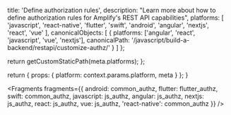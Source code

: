 
  title: 'Define authorization rules',
  description:
    "Learn more about how to define authorization rules for Amplify's REST API capabilities",
  platforms: [
    'javascript',
    'react-native',
    'flutter',
    'swift',
    'android',
    'angular',
    'nextjs',
    'react',
    'vue'
  ],
  canonicalObjects: [
    {
      platforms: ['angular', 'react', 'javascript', 'vue', 'nextjs'],
      canonicalPath: '/javascript/build-a-backend/restapi/customize-authz/'
    }
  ]
};

  return getCustomStaticPath(meta.platforms);
};

  return {
    props: {
      platform: context.params.platform,
      meta
    }
  };
}


<Fragments
  fragments={{
    android: common_authz,
    flutter: flutter_authz,
    swift: common_authz,
    javascript: js_authz,
    angular: js_authz,
    nextjs: js_authz,
    react: js_authz,
    vue: js_authz,
    'react-native': common_authz
  }}
/>
